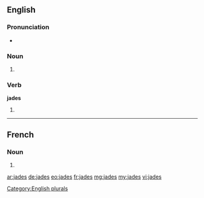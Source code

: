 ==English==

===Pronunciation===
* {{rhymes|eɪdz}}

===Noun===
{{head|en}}

# {{plural of|jade}}

===Verb===
'''jades'''

# {{en-third-person singular of|jade}}

[[Category:English plurals]]

----

==French==

===Noun===
{{head|fr|g=m-p}}

# {{plural of|jade|lang=fr}}

[[ar:jades]]
[[de:jades]]
[[eo:jades]]
[[fr:jades]]
[[mg:jades]]
[[my:jades]]
[[vi:jades]]